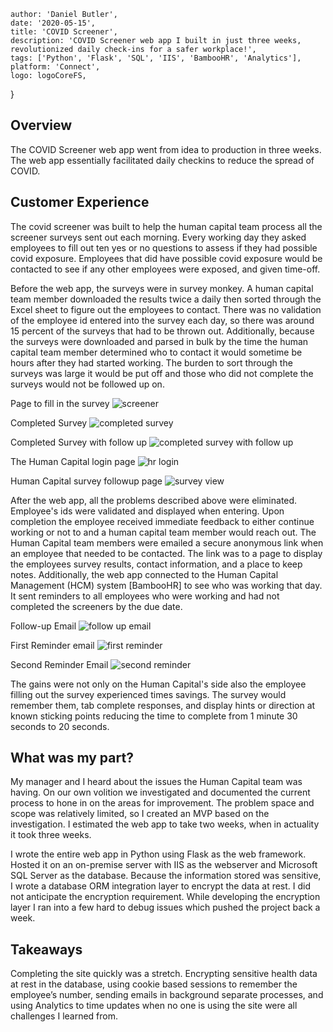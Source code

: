 

    author: 'Daniel Butler',
    date: '2020-05-15',
    title: 'COVID Screener',
    description: 'COVID Screener web app I built in just three weeks, revolutionized daily check-ins for a safer workplace!',
    tags: ['Python', 'Flask', 'SQL', 'IIS', 'BambooHR', 'Analytics'],
    platform: 'Connect',
    logo: logoCoreFS,
}


## Overview
The COVID Screener web app went from idea to production in three weeks.
The web app essentially facilitated daily checkins to reduce the spread of COVID.


## Customer Experience
The covid screener was built to help the human capital team process all the screener surveys sent out each morning.
Every working day they asked employees to fill out ten yes or no questions to assess if they had possible covid exposure.
Employees that did have possible covid exposure would be contacted to see if any other employees were exposed,
and given time-off.

Before the web app, the surveys were in survey monkey. A human capital team member downloaded
the results twice a daily then sorted through the Excel sheet to figure out the employees to contact.
There was no validation of the employee id entered into the survey each day, so there was around 15 percent
of the surveys that had to be thrown out. Additionally, because the surveys were downloaded and parsed in bulk
by the time the human capital team member determined who to contact it would sometime be hours after they had started working.
The burden to sort through the surveys was large it would be put off and those who did not complete the surveys would not be followed up on.

Page to fill in the survey
<Image src={screener} alt="screener" />

Completed Survey
<Image src={completed} alt="completed survey" />

Completed Survey with follow up
<Image src={completedFollowUp} alt="completed survey with follow up" />

The Human Capital login page
<Image src={hrLogin} alt="hr login" />

Human Capital survey followup page
<Image src={surveyView} alt="survey view" />


After the web app, all the problems described above were eliminated. Employee's ids were validated and displayed when entering.
Upon completion the employee received immediate feedback to either continue working or not to and a human capital team member would reach out.
The Human Capital team members were emailed a secure anonymous link when an employee that needed to be contacted.
The link was to a page to display the employees survey results, contact information, and a place to keep notes.
Additionally, the web app connected to the Human Capital Management (HCM) system [BambooHR] to see who was working that day.
It sent reminders to all employees who were working and had not completed the screeners by the due date.

Follow-up Email
<Image src={followUpEmail} alt="follow up email" />

First Reminder email
<Image src={firstReminder} alt="first reminder" />

Second Reminder Email
<Image src={secondReminder} alt="second reminder" />


The gains were not only on the Human Capital's side also the employee filling out the survey experienced times savings.
The survey would remember them, tab complete responses, and display hints or direction at known sticking points
reducing the time to complete from 1 minute 30 seconds to 20 seconds.

## What was my part?
My manager and I heard about the issues the Human Capital team was having.
On our own volition we investigated and documented the current process to hone in on the areas for improvement.
The problem space and scope was relatively limited, so I created an MVP based on the investigation.
I estimated the web app to take two weeks, when in actuality it took three weeks.

I wrote the entire web app in Python using Flask as the web framework.
Hosted it on an on-premise server with IIS as the webserver and Microsoft SQL Server as the database.
Because the information stored was sensitive, I wrote a database ORM integration layer to encrypt the data at rest.
I did not anticipate the encryption requirement.
While developing the encryption layer I ran into a few hard to debug issues which pushed the project back a week.

## Takeaways

Completing the site quickly was a stretch. Encrypting sensitive health data at rest in the database,
using cookie based sessions to remember the employee’s number, sending emails in background separate processes, and
using Analytics to time updates when no one is using the site were all challenges I learned from.
